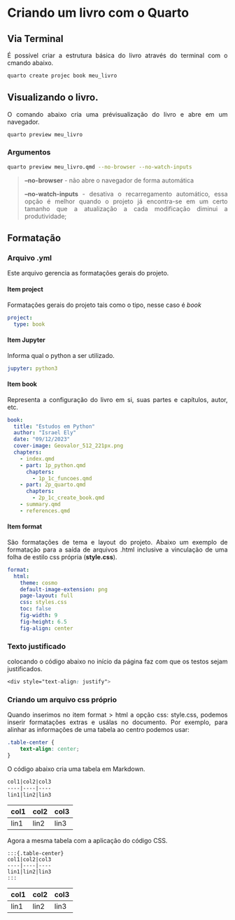 # Criando um livro com o Quarto
<div style="text-align: justify"> 
## Via Terminal

É possível criar a estrutura básica do livro através do terminal com o cmando abaixo.

```bash 
quarto create projec book meu_livro
```

## Visualizando o livro.

O comando abaixo cria uma prévisualização do livro e abre em um navegador.

```bash 
quarto preview meu_livro
```

### Argumentos

```bash 
quarto preview meu_livro.qmd --no-browser --no-watch-inputs
```

> **--no-browser** - não abre o navegador de forma automática
> 
> **--no-watch-inputs** - desativa o recarregamento automático, essa opção é melhor quando o projeto já encontra-se em um certo tamanho que a atualização a cada modificação diminui a produtividade;
>

## Formatação

### Arquivo .yml

Este arquivo gerencia as formatações gerais do projeto.

#### Item project

Formatações gerais do projeto tais como o tipo, nesse caso é _book_

```yml
project:
  type: book
```
#### Item Jupyter

Informa qual o python a ser utilizado.

```yml
jupyter: python3
```

#### Item book

Representa a configuração do livro em si, suas partes e capítulos, autor, etc. 

```yml
book:
  title: "Estudos em Python"
  author: "Israel Ely"
  date: "09/12/2023"
  cover-image: Geovalor_512_221px.png
  chapters:
    - index.qmd
    - part: 1p_python.qmd
      chapters: 
        - 1p_1c_funcoes.qmd
    - part: 2p_quarto.qmd
      chapters: 
        - 2p_1c_create_book.qmd
    - summary.qmd
    - references.qmd
```
#### Item format

São formatações de tema e layout do projeto. Abaixo um exemplo de formatação para a saída de arquivos .html inclusive a vinculação de uma folha de estilo css própria (**style.css**).


```yml
format:
  html:
    theme: cosmo
    default-image-extension: png
    page-layout: full
    css: styles.css
    toc: false
    fig-width: 9
    fig-height: 6.5
    fig-align: center
```

### Texto justificado

colocando o código abaixo no início da página faz com que os testos sejam justificados.

```css
<div style="text-align: justify">
```

### Criando um arquivo css próprio

Quando inserimos no item format > html a opção css: style.css, podemos inserir formatações extras e usálas no documento. Por exemplo, para alinhar as informações de uma tabela ao centro podemos usar:

```css
.table-center {
    text-align: center;
}
```
O código abaixo cria uma tabela em Markdown.

```Markdown
col1|col2|col3
----|----|----
lin1|lin2|lin3
```

col1|col2|col3
----|----|----
lin1|lin2|lin3

Agora a mesma tabela com a aplicação do código CSS.
```Quarto
:::{.table-center}
col1|col2|col3
----|----|----
lin1|lin2|lin3
:::
```

:::{.table-center}
col1|col2|col3
----|----|----
lin1|lin2|lin3
:::